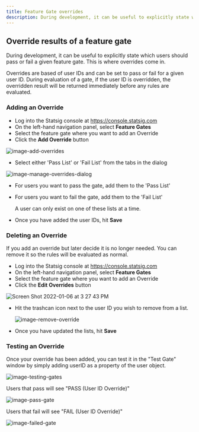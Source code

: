 ```yaml
---
title: Feature Gate overrides
description: During development, it can be useful to explicitly state which users should pass or fail a given feature gate. This is where overrides come in.
---
```


## Override results of a feature gate

During development, it can be useful to explicitly state which users should pass or fail a given feature gate. This is where overrides come in.

Overrides are based of user IDs and can be set to pass or fail for a given user ID. During evaluation of a gate, if the user ID is overridden, the overridden result will be returned immediately before any rules are evaluated.

### Adding an Override

- Log into the Statsig console at https://console.statsig.com
- On the left-hand navigation panel, select **Feature Gates**
- Select the feature gate where you want to add an Override
- Click the **Add Override** button

<Frame>
  <img src="https://user-images.githubusercontent.com/95646168/148461864-4a5efd47-2e40-478f-81e5-49edfc5ea2e9.png" alt="image-add-overrides" />
</Frame>

- Select either 'Pass List' or 'Fail List' from the tabs in the dialog

<Frame>
  <img src="https://user-images.githubusercontent.com/95646168/148462020-417c007f-d492-46f7-8d25-d7a5178b4fe2.png" alt="image-manage-overrides-dialog" />
</Frame>

- For users you want to pass the gate, add them to the 'Pass List'
- For users you want to fail the gate, add them to the 'Fail List'

  <Info>
  A user can only exist on one of these lists at a time.
  </Info>

- Once you have added the user IDs, hit **Save**

### Deleting an Override

If you add an override but later decide it is no longer needed. You can remove it so the rules will be evaluated as normal.

- Log into the Statsig console at https://console.statsig.com
- On the left-hand navigation panel, select **Feature Gates**
- Select the feature gate where you want to add an Override
- Click the **Edit Overrides** button

<Frame>
  <img src="https://user-images.githubusercontent.com/95646168/148469394-9f86db83-26f6-4a5b-809f-8a53f0b4f1fa.png" alt="Screen Shot 2022-01-06 at 3 27 43 PM" />
</Frame>

- Hit the trashcan icon next to the user ID you wish to remove from a list.

  <Frame>
    <img src="https://user-images.githubusercontent.com/95646168/148463292-6740a09f-337f-441a-9cfa-a547a5dc6183.png" alt="image-remove-override" />
  </Frame>

- Once you have updated the lists, hit **Save**

### Testing an Override

Once your override has been added, you can test it in the "Test Gate" window by simply adding userID as a property of the user object.

<Frame>
  <img src="https://user-images.githubusercontent.com/95646168/148462648-e7da94bb-a681-4b0a-ad53-1254c6abe623.png" alt="image-testing-gates" />
</Frame>

Users that pass will see "PASS (User ID Override)"

<Frame>
  <img src="https://user-images.githubusercontent.com/95646168/148462641-57b544c1-bbdb-48cf-bb7f-967b0b20fc63.png" alt="image-pass-gate" />
</Frame>

Users that fail will see "FAIL (User ID Override)"

<Frame>
  <img src="https://user-images.githubusercontent.com/95646168/148462634-de69b838-f7b1-431c-9119-64ce123ad218.png" alt="image-failed-gate" />
</Frame>
